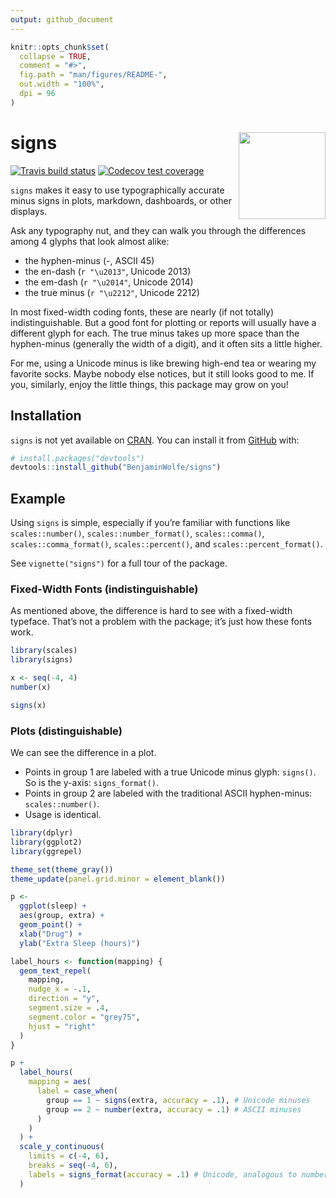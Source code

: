 ```yaml
---
output: github_document
---
```


<!-- README.md is generated from README.Rmd. Please edit that file -->

```r
knitr::opts_chunk$set(
  collapse = TRUE,
  comment = "#>",
  fig.path = "man/figures/README-",
  out.width = "100%",
  dpi = 96
)
```

# signs <a href='https://benjaminwolfe.github.io/signs/'><img src='man/figures/logo.png' align="right" height="139" /></a>

<!-- badges: start -->
[![Travis build status](https://travis-ci.org/BenjaminWolfe/signs.svg?branch=master)](https://travis-ci.org/BenjaminWolfe/signs)
[![Codecov test coverage](https://codecov.io/gh/BenjaminWolfe/signs/branch/master/graph/badge.svg)](https://codecov.io/gh/BenjaminWolfe/signs?branch=master)
<!-- badges: end -->

`signs` makes it easy to use typographically accurate minus signs
in plots, markdown, dashboards, or other displays.

Ask any typography nut, and they can walk you through the differences
among 4 glyphs that look almost alike:

* the hyphen-minus (-, ASCII 45)
* the en-dash (`r "\u2013"`, Unicode 2013)
* the em-dash (`r "\u2014"`, Unicode 2014)
* the true minus (`r "\u2212"`, Unicode 2212)

In most fixed-width coding fonts,
these are nearly (if not totally) indistinguishable.
But a good font for plotting or reports
will usually have a different glyph for each.
The true minus takes up more space than the hyphen-minus
(generally the width of a digit),
and it often sits a little higher.

For me, using a Unicode minus is like brewing high-end tea
or wearing my favorite socks.
Maybe nobody else notices, but it still looks good to me.
If you, similarly, enjoy the little things,
this package may grow on you!

## Installation

`signs` is not yet available on [CRAN](https://CRAN.R-project.org).
You can install it from [GitHub](https://github.com/BenjaminWolfe/signs) with:

``` r
# install.packages("devtools")
devtools::install_github("BenjaminWolfe/signs")
```

## Example

Using `signs` is simple, especially if you're familiar with functions like
`scales::number()`, `scales::number_format()`,
`scales::comma()`, `scales::comma_format()`,
`scales::percent()`, and `scales::percent_format()`.

See `vignette("signs")` for a full tour of the package.

### Fixed-Width Fonts (indistinguishable)

As mentioned above, the difference is hard to see with a fixed-width typeface.
That's not a problem with the package; it's just how these fonts work.

```r
library(scales)
library(signs)

x <- seq(-4, 4)
number(x)

signs(x)
```

### Plots (distinguishable)

We can see the difference in a plot.

* Points in group 1 are labeled
  with a true Unicode minus glyph: `signs()`.
  So is the y-axis: `signs_format()`.
* Points in group 2 are labeled
  with the traditional ASCII hyphen-minus: `scales::number()`.
* Usage is identical.

```r
library(dplyr)
library(ggplot2)
library(ggrepel)

theme_set(theme_gray())
theme_update(panel.grid.minor = element_blank())

p <- 
  ggplot(sleep) +
  aes(group, extra) +
  geom_point() +
  xlab("Drug") +
  ylab("Extra Sleep (hours)")

label_hours <- function(mapping) {
  geom_text_repel(
    mapping,
    nudge_x = -.1,
    direction = "y",
    segment.size = .4,
    segment.color = "grey75",
    hjust = "right"
  )
}

p +
  label_hours(
    mapping = aes(
      label = case_when(
        group == 1 ~ signs(extra, accuracy = .1), # Unicode minuses
        group == 2 ~ number(extra, accuracy = .1) # ASCII minuses
      )
    )
  ) +
  scale_y_continuous(
    limits = c(-4, 6),
    breaks = seq(-4, 6),
    labels = signs_format(accuracy = .1) # Unicode, analogous to number_format() 
  )
```
